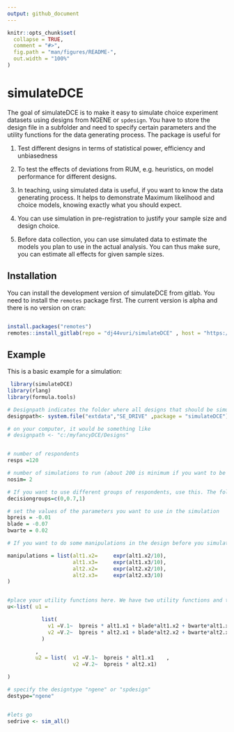 ```yaml
---
output: github_document
---
```


<!-- README.md is generated from README.Rmd. Please edit that file -->

```r
knitr::opts_chunk$set(
  collapse = TRUE,
  comment = "#>",
  fig.path = "man/figures/README-",
  out.width = "100%"
)
```

# simulateDCE

<!-- badges: start -->

<!-- badges: end -->

The goal of simulateDCE is to make it easy to simulate choice experiment datasets using designs from NGENE or `spdesign`. You have to store the design file in a subfolder and need to specify certain parameters and the utility functions for the data generating process. The package is useful for

1.  Test different designs in terms of statistical power, efficiency and unbiasedness

2.  To test the effects of deviations from RUM, e.g. heuristics, on model performance for different designs.

3.  In teaching, using simulated data is useful, if you want to know the data generating process. It helps to demonstrate Maximum likelihood and choice models, knowing exactly what you should expect.

4.  You can use simulation in pre-registration to justify your sample size and design choice.

5.  Before data collection, you can use simulated data to estimate the models you plan to use in the actual analysis. You can thus make sure, you can estimate all effects for given sample sizes.

## Installation

You can install the development version of simulateDCE from gitlab. You need to install the `remotes` package first. The current version is alpha and there is no version on cran:

``` r

install.packages("remotes")
remotes::install_gitlab(repo = "dj44vuri/simulateDCE" , host = "https://git.idiv.de")
```

## Example

This is a basic example for a simulation:

```r
 library(simulateDCE)
library(rlang)
library(formula.tools)

# Designpath indicates the folder where all designs that should be simulated are stored. Can be either ngd files (for NGENE) or R objects for spdesign)
designpath<- system.file("extdata","SE_DRIVE" ,package = "simulateDCE")

# on your computer, it would be something like
# designpath <- "c:/myfancyDCE/Designs"


# number of respondents
resps =120

# number of simulations to run (about 200 is minimum if you want to be serious -- but it takes some time. always test your code with 2 simulations, and if it runs smoothly, go for more.)
nosim= 2 

# If you want to use different groups of respondents, use this. The following line means that you have one group of 70% size and one group of 30% size
decisiongroups=c(0,0.7,1)

# set the values of the parameters you want to use in the simulation
bpreis = -0.01
blade = -0.07
bwarte = 0.02

# If you want to do some manipulations in the design before you simulate, add a list called manipulations. Here, we devide some attributes by 10

manipulations = list(alt1.x2=     expr(alt1.x2/10),
                     alt1.x3=     expr(alt1.x3/10),
                     alt2.x2=     expr(alt2.x2/10),
                     alt2.x3=     expr(alt2.x3/10)
)


#place your utility functions here. We have two utility functions and two sets of utility functions. This is because we assume that 70% act according to the utility u1 and 30% act to the utility u2 (that is, they only decide according to the price and ignore the other attributes)
u<-list( u1 =

           list(
             v1 =V.1~  bpreis * alt1.x1 + blade*alt1.x2 + bwarte*alt1.x3   ,
             v2 =V.2~  bpreis * alt2.x1 + blade*alt2.x2 + bwarte*alt2.x3
           )

         ,
         u2 = list(  v1 =V.1~  bpreis * alt1.x1    ,
                     v2 =V.2~  bpreis * alt2.x1)

)

# specify the designtype "ngene" or "spdesign"
destype="ngene"


#lets go
sedrive <- sim_all()

```
